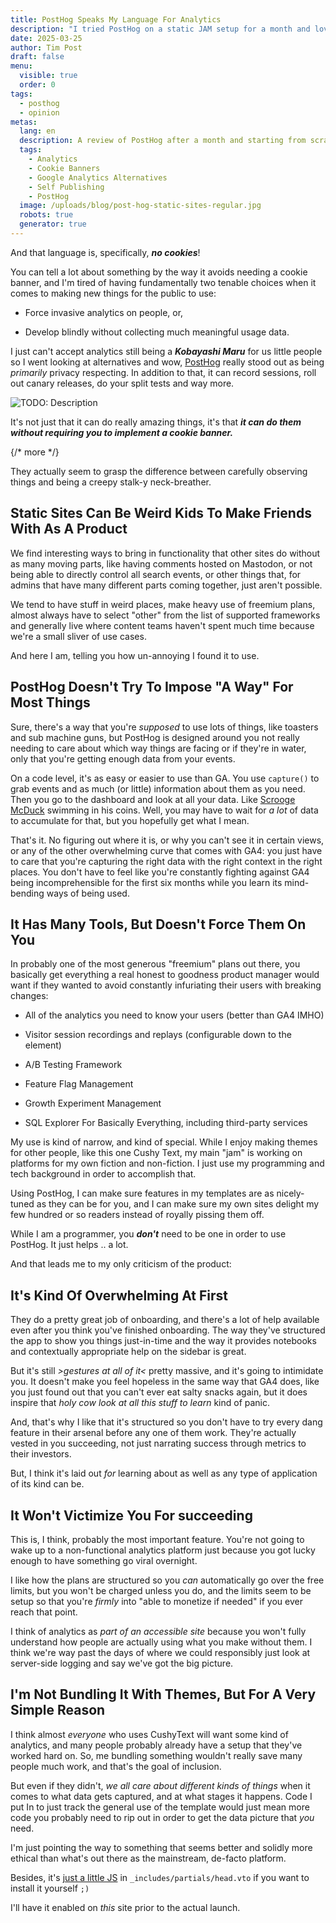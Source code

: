 ```yaml
---
title: PostHog Speaks My Language For Analytics
description: "I tried PostHog on a static JAM setup for a month and loved it. Uncompensated."
date: 2025-03-25
author: Tim Post
draft: false
menu:
  visible: true
  order: 0
tags:
  - posthog
  - opinion
metas:
  lang: en
  description: A review of PostHog after a month and starting from scratch on a static site. Uncompensated. 
  tags:
    - Analytics
    - Cookie Banners
    - Google Analytics Alternatives
    - Self Publishing
    - PostHog
  image: /uploads/blog/post-hog-static-sites-regular.jpg
  robots: true
  generator: true
---
```


And that language is, specifically, ***no cookies***!

You can tell a lot about something by the way it avoids needing a cookie banner, 
and I'm tired of having fundamentally two tenable choices when it comes to 
making new things for the public to use:

 - Force invasive analytics on people, or, 

 - Develop blindly without collecting much meaningful usage data.

I just can't accept analytics still being a ***Kobayashi Maru*** for us little people
so I went looking at alternatives and wow, [PostHog](https://posthog.com) really stood
out as being _primarily_ privacy respecting. In addition to that, it can record 
sessions, roll out canary releases, do your split tests and way more.

<img
  class="blog_image"
  src="/uploads/blog/post-hog-static-sites-regular.jpg" 
  alt="TODO: Description" 
  title="TODO: Title" />

It's not just that it can do really amazing things, it's that ***it can do them without
requiring you to implement a cookie banner.***

{/* more */} 
  
They actually seem to grasp the difference between carefully observing things and being a 
creepy stalk-y neck-breather. 
  
## Static Sites Can Be Weird Kids To Make Friends With As A Product

We find interesting ways to bring in functionality that other sites do without as many
moving parts, like having comments hosted on Mastodon, or not being able to directly 
control all search events, or other things that, for admins that have many different 
parts coming together, just aren't possible.

We tend to have stuff in weird places, make heavy use of freemium plans, almost always 
have to select "other" from the list of supported frameworks and generally live where
content teams haven't spent much time because we're a small sliver of use cases.

And here I am, telling you how un-annoying I found it to use. 

## PostHog Doesn't Try To Impose "A Way" For Most Things

Sure, there's a way that you're _supposed_ to use lots of things, like toasters and 
sub machine guns, but PostHog is designed around you not really needing to care about
which way things are facing or if they're in water, only that you're getting enough 
data from your events. 

On a code level, it's as easy or easier to use than GA. You use `capture()` to grab 
events and as much (or little) information about them as you need. Then you go to
the dashboard and look at all your data. Like [Scrooge McDuck](https://en.wikipedia.org/wiki/Scrooge_McDuck) 
swimming in his coins. Well, you may have to wait for _a lot_ of data to accumulate for that, 
but you hopefully get what I mean.

That's it. No figuring out where it is, or why you can't see it in certain views, or 
any of the other overwhelming curve that comes with GA4: you just have to care that 
you're capturing the right data with the right context in the right places. You don't 
have to feel like you're constantly fighting against GA4 being incomprehensible for 
the first six months while you learn its mind-bending ways of being used.

## It Has Many Tools, But Doesn't Force Them On You

In probably one of the most generous "freemium" plans out there, you basically get
everything a real honest to goodness product manager would want if they wanted to 
avoid constantly infuriating their users with breaking changes:

 - All of the analytics you need to know your users (better than GA4 IMHO)

 - Visitor session recordings and replays (configurable down to the element)
 
 - A/B Testing Framework

 - Feature Flag Management

 - Growth Experiment Management 

 - SQL Explorer For Basically Everything, including third-party services

My use is kind of narrow, and kind of special. While I enjoy making themes for other 
people, like this one Cushy Text, my main "jam" is working on platforms for my own 
fiction and non-fiction. I just use my programming and tech background in order to 
accomplish that. 

Using PostHog, I can make sure features in my templates are as nicely-tuned as they 
can be for you, and I can make sure my own sites delight my few hundred or so 
readers instead of royally pissing them off.

While I am a programmer, you ***don't*** need to be one in order to use PostHog. It 
just helps .. a lot.

And that leads me to my only criticism of the product:

## It's Kind Of Overwhelming At First

They do a pretty great job of onboarding, and there's a lot of help available even 
after you think you've finished onboarding. The way they've structured the app to 
show you things just-in-time and the way it provides notebooks and contextually
appropriate help on the sidebar is great.

But it's still _&gt;gestures at all of it&lt;_ pretty massive, and it's going to 
intimidate you. It doesn't make you feel hopeless in the same way that GA4 does, 
like you just found out that you can't ever eat salty snacks again, but it does
inspire that _holy cow look at all this stuff to learn_ kind of panic.

And, that's why I like that it's structured so you don't have to try every dang
feature in their arsenal before any one of them work. They're actually vested in
you succeeding, not just narrating success through metrics to their investors.

But, I think it's laid out _for_ learning about as well as any type of application
of its kind can be.

## It Won't Victimize You For succeeding

This is, I think, probably the most important feature. You're not going to wake
up to a non-functional analytics platform just because you got lucky enough 
to have something go viral overnight.

I like how the plans are structured so you _can_ automatically go over the free
limits, but you won't be charged unless you do, and the limits seem to be setup
so that you're _firmly_ into "able to monetize if needed" if you ever reach that
point.

I think of analytics as _part of an accessible site_ because you won't fully
understand how people are actually using what you make without them. I think we're
way past the days of where we could responsibly just look at server-side logging
and say we've got the big picture.

## I'm Not Bundling It With Themes, But For A Very Simple Reason

I think almost _everyone_ who uses CushyText will want some kind of analytics, 
and many people probably already have a setup that they've worked hard on. So,
me bundling something wouldn't really save many people much work, and that's
the goal of inclusion.

But even if they didn't, _we all care about different kinds of things_ when it 
comes to what data gets captured, and at what stages it happens. Code I put In
to just track the general use of the template would just mean more code you 
probably need to rip out in order to get the data picture that _you_ need.

I'm just pointing the way to something that seems better and solidly more ethical
than what's out there as the mainstream, de-facto platform.

Besides, it's [just a little JS](https://posthog.com/docs/libraries/js) in 
`_includes/partials/head.vto` if you want to install it yourself `;)`

I'll have it enabled on _this_ site prior to the actual launch.